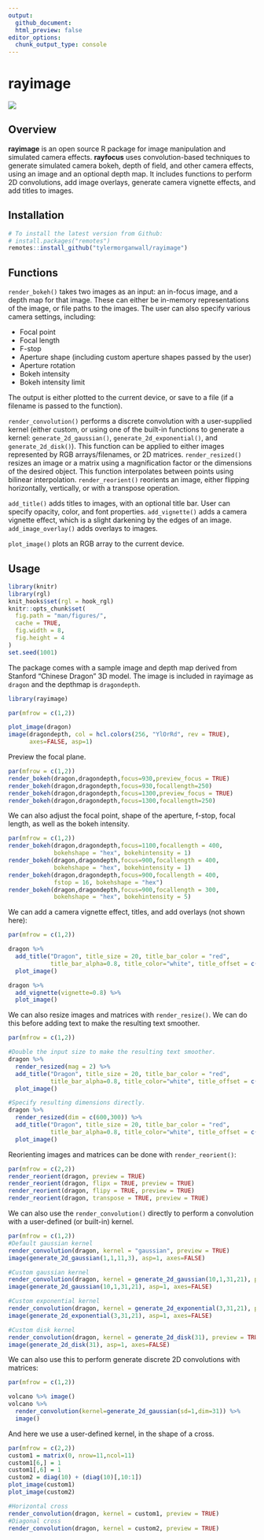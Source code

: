 ```yaml
---
output: 
  github_document:
  html_preview: false
editor_options: 
  chunk_output_type: console
---
```

rayimage 
=========================================================

<img src="man/figures/githubdemo.gif" ></img>

Overview
--------

**rayimage** is an open source R package for image manipulation and simulated camera effects. **rayfocus** uses convolution-based techniques to generate simulated camera bokeh, depth of field, and other camera effects, using an image and an optional depth map. It includes functions to perform 2D convolutions, add image overlays, generate camera vignette effects, and add titles to images. 

Installation
------------

``` r
# To install the latest version from Github:
# install.packages("remotes")
remotes::install_github("tylermorganwall/rayimage")
```

Functions
---------

`render_bokeh()` takes two images as an input: an in-focus image, and a depth map for that image. These can either be in-memory representations of the image, or file paths to the images. The user can also specify various camera settings, including:

* Focal point
* Focal length
* F-stop
* Aperture shape (including custom aperture shapes passed by the user)
* Aperture rotation
* Bokeh intensity
* Bokeh intensity limit

The output is either plotted to the current device, or save to a file (if a filename is passed to the function).

`render_convolution()` performs a discrete convolution with a user-supplied kernel (either custom, or using one of the built-in functions to generate a kernel: `generate_2d_gaussian()`, `generate_2d_exponential()`, and `generate_2d_disk()`). This function can be applied to either images represented by RGB arrays/filenames, or 2D matrices.
`render_resized()` resizes an image or a matrix using a magnification factor or the dimensions of the desired object. This function interpolates between points using bilinear interpolation.
`render_reorient()` reorients an image, either flipping horizontally, vertically, or with a transpose operation.

`add_title()` adds titles to images, with an optional title bar. User can specify opacity, color, and font properties.
`add_vignette()` adds a camera vignette effect, which is a slight darkening by the edges of an image.
`add_image_overlay()` adds overlays to images.

`plot_image()` plots an RGB array to the current device.

Usage
-----

```r
library(knitr)
library(rgl)
knit_hooks$set(rgl = hook_rgl)
knitr::opts_chunk$set(
  fig.path = "man/figures/",
  cache = TRUE,
  fig.width = 8,
  fig.height = 4
)
set.seed(1001)
```

The package comes with a sample image and depth map derived from Stanford "Chinese Dragon" 3D model. The image is included in rayimage as `dragon` and the depthmap is `dragondepth`.

```r
library(rayimage)

par(mfrow = c(1,2))

plot_image(dragon)
image(dragondepth, col = hcl.colors(256, "YlOrRd", rev = TRUE), 
      axes=FALSE, asp=1)

```

Preview the focal plane. 

```r

par(mfrow = c(1,2))
render_bokeh(dragon,dragondepth,focus=930,preview_focus = TRUE)
render_bokeh(dragon,dragondepth,focus=930,focallength=250)
render_bokeh(dragon,dragondepth,focus=1300,preview_focus = TRUE)
render_bokeh(dragon,dragondepth,focus=1300,focallength=250)

```

We can also adjust the focal point, shape of the aperture, f-stop, focal length, as well as the bokeh intensity.

```r
par(mfrow = c(1,2))
render_bokeh(dragon,dragondepth,focus=1100,focallength = 400,
             bokehshape = "hex", bokehintensity = 1)
render_bokeh(dragon,dragondepth,focus=900,focallength = 400,
             bokehshape = "hex", bokehintensity = 1)
render_bokeh(dragon,dragondepth,focus=900,focallength = 400,
             fstop = 16, bokehshape = "hex")
render_bokeh(dragon,dragondepth,focus=900,focallength = 300,
             bokehshape = "hex", bokehintensity = 5)

```

We can add a camera vignette effect, titles, and add overlays (not shown here):

```r
par(mfrow = c(1,2))

dragon %>%
  add_title("Dragon", title_size = 20, title_bar_color = "red", 
            title_bar_alpha=0.8, title_color="white", title_offset = c(12,12)) %>%
  plot_image()

dragon %>%
  add_vignette(vignette=0.8) %>%
  plot_image()


```

We can also resize images and matrices with `render_resize()`. We can do this before adding text to make the resulting text smoother.

```r
par(mfrow = c(1,2))

#Double the input size to make the resulting text smoother.
dragon %>%
  render_resized(mag = 2) %>%
  add_title("Dragon", title_size = 20, title_bar_color = "red", 
            title_bar_alpha=0.8, title_color="white", title_offset = c(12,12)) %>%
  plot_image()

#Specify resulting dimensions directly.
dragon %>%
  render_resized(dim = c(600,300)) %>%
  add_title("Dragon", title_size = 20, title_bar_color = "red", 
            title_bar_alpha=0.8, title_color="white", title_offset = c(12,12)) %>%
  plot_image()

```

Reorienting images and matrices can be done with `render_reorient()`:

```r

par(mfrow = c(2,2))
render_reorient(dragon, preview = TRUE)
render_reorient(dragon, flipx = TRUE, preview = TRUE)
render_reorient(dragon, flipy = TRUE, preview = TRUE)
render_reorient(dragon, transpose = TRUE, preview = TRUE)

```

We can also use the `render_convolution()` directly to perform a convolution with a user-defined (or built-in) kernel.

```r

par(mfrow = c(1,2))
#Default gaussian kernel
render_convolution(dragon, kernel = "gaussian", preview = TRUE)
image(generate_2d_gaussian(1,1,11,3), asp=1, axes=FALSE)

#Custom gaussian kernel
render_convolution(dragon, kernel = generate_2d_gaussian(10,1,31,21), preview = TRUE) 
image(generate_2d_gaussian(10,1,31,21), asp=1, axes=FALSE)

#Custom exponential kernel
render_convolution(dragon, kernel = generate_2d_exponential(3,31,21), preview = TRUE)
image(generate_2d_exponential(3,31,21), asp=1, axes=FALSE)

#Custom disk kernel
render_convolution(dragon, kernel = generate_2d_disk(31), preview = TRUE)
image(generate_2d_disk(31), asp=1, axes=FALSE)

```

We can also use this to perform generate discrete 2D convolutions with matrices:

```r
par(mfrow = c(1,2))

volcano %>% image()
volcano %>% 
  render_convolution(kernel=generate_2d_gaussian(sd=1,dim=31)) %>% 
  image()

```

And here we use a user-defined kernel, in the shape of a cross.

```r

par(mfrow = c(2,2))
custom1 = matrix(0, nrow=11,ncol=11)
custom1[6,] = 1
custom1[,6] = 1
custom2 = diag(10) + (diag(10)[,10:1])
plot_image(custom1)
plot_image(custom2)

#Horizontal cross
render_convolution(dragon, kernel = custom1, preview = TRUE) 
#Diagonal cross
render_convolution(dragon, kernel = custom2, preview = TRUE)


```

